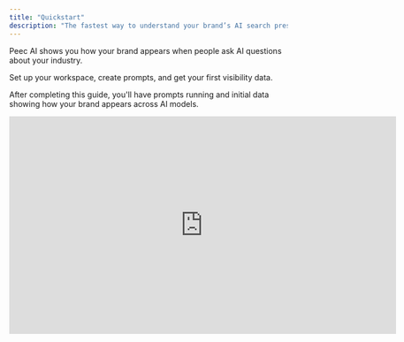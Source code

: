 ```yaml
---
title: "Quickstart"
description: "The fastest way to understand your brand’s AI search presence."
---
```


Peec AI shows you how your brand appears when people ask AI questions about your industry.

Set up your workspace, create prompts, and get your first visibility data.

After completing this guide, you'll have prompts running and initial data showing how your brand appears across AI models.

<iframe width="700" height="393.5" src="https://www.youtube.com/embed/bxOHYJFKTQI?si=-eAXI1zVd_RJvFtw" title="YouTube video player" frameborder="0" allow="accelerometer; autoplay; clipboard-write; encrypted-media; gyroscope; picture-in-picture; web-share" referrerpolicy="strict-origin-when-cross-origin" allowfullscreen />

## Step 1: Set up your Workspace

<Info>
  **The workspace name must exactly match your brand.**

  It is the term we use when analyzing responses, so it’s important that it reflects your actual brand.

  You’ll also see your brand listed under “Competitors” because our system treats your brand as one of the competitors during the analysis process.
</Info>

Define your brand basics in the **Workspace** settings:

- **Brand name:** The name of the brand exactly as you want us to look for it in AI responses.
- **Domain:** Brand’s main website domain.
- **IP Address:** Choose where to run prompts from.
- **Models:** Select which AI models to track based on your plan.

![Peec AI LLM Search Brand Visibility 1 Pn](/images/Peec-AI-LLM-search-brand-visibility-1.png)

## Step 2: Create your first prompts

Prompts are the actual questions people type into ChatGPT, Perplexity, Google, and other AI tools — they're essential for generating your data.

For example, "What project management tool would be best for a remote team of 10 people with a tight budget?"

Navigate to the **Prompts** page in your sidebar and start with 3-5 questions where you’d want your brand to appear.

Quick start options:

- **Use suggestions:** Accept prompts we generate based on your website and industry.

![Peec AI LLM Search Brand Visibility 3 Gi](/images/Peec-AI-LLM-search-brand-visibility-3.gif)

- **Add manually:** Click **Add** and enter your own questions.

![download.gif](/images/download.gif)

## Step 3: Review your Dashboard

Within 24 hours, check your dashboard for your first visibility data. Learn how to read your results in our [dashboard guide.](/understanding-your-dashboard)
